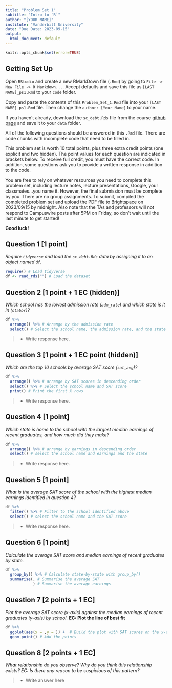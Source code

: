 ```yaml
---
title: "Problem Set 1"
subtitle: "Intro to `R`"
author: "[YOUR NAME]"
institute: "Vanderbilt University"
date: "Due Date: 2023-09-15"
output:
  html_document: default
---
```


```r
knitr::opts_chunk$set(error=TRUE)
```


## Getting Set Up

Open `RStudio` and create a new RMarkDown file (`.Rmd`) by going to `File -> New File -> R Markdown...`.
Accept defaults and save this file as `[LAST NAME]_ps1.Rmd` to your `code` folder.

Copy and paste the contents of this `Problem_Set_1.Rmd` file into your `[LAST NAME]_ps1.Rmd` file. Then change the `author: [Your Name]` to your name.

If you haven't already, download the `sc_debt.Rds` file from the course [github page](https://github.com/jbisbee1/DS1000_S2023/blob/main/Lectures/2_Intro_to_R/data/sc_debt.Rds) and save it to your `data` folder.

All of the following questions should be answered in this `.Rmd` file. There are code chunks with incomplete code that need to be filled in. 

This problem set is worth 10 total points, plus three extra credit points (one explicit and two hidden). The point values for each question are indicated in brackets below. To receive full credit, you must have the correct code. In addition, some questions ask you to provide a written response in addition to the code.

You are free to rely on whatever resources you need to complete this problem set, including lecture notes, lecture presentations, Google, your classmates...you name it. However, the final submission must be complete by you. There are no group assignments. To submit, compiled the completed problem set and upload the PDF file to Brightspace on 2023/09/15 by midnight. Also note that the TAs and professors will not respond to Campuswire posts after 5PM on Friday, so don't wait until the last minute to get started!

**Good luck!**


## Question 1 [1 point]
*Require `tidyverse` and load the `sc_debt.Rds` data by assigning it to an object named `df`.*
```r
require() # Load tidyverse
df <- read_rds("") # Load the dataset
```


## Question 2 [1 point + 1 EC (hidden)]
*Which school has the lowest admission rate (`adm_rate`) and which state is it in (`stabbr`)?*
```r
df %>% 
  arrange() %>% # Arrange by the admission rate
  select() # Select the school name, the admission rate, and the state
```

> - Write response here.

## Question 3 [1 point + 1 EC point (hidden)]
*Which are the top 10 schools by average SAT score (`sat_avg`)?*
```r
df %>%
  arrange() %>% # arrange by SAT scores in descending order
  select() %>% # Select the school name and SAT score
  print() # Print the first X rows
```

> - Write response here.


## Question 4 [1 point]
*Which state is home to the school with the largest median earnings of recent graduates, and how much did they make?*
```r
df %>%
  arrange() %>% # arrange by earnings in descending order
  select() # select the school name and earnings and the state
```

> - Write response here.

## Question 5 [1 point]
*What is the average SAT score of the school with the highest median earnings identified in question 4?*
```r
df %>%
  filter() %>% # Filter to the school identified above
  select() # select the school name and the SAT score
```

> - Write response here.

## Question 6 [1 point]
*Calculate the average SAT score and median earnings of recent graduates by state.*
```r
df %>%
  group_by() %>% # Calculate state-by-state with group_by()
  summarise(, # Summarise the average SAT
            ) # Summarise the average earnings
```

## Question 7 [2 points + 1 EC]
*Plot the average SAT score (x-axis) against the median earnings of recent graduates (y-axis) by school.* **EC: Plot the line of best fit**
```r
df %>%
  ggplot(aes(x = ,y = )) +  # Build the plot with SAT scores on the x-axis and earnings on the y-axis
  geom_point() # Add the points
```

## Question 8 [2 points + 1 EC]
*What relationship do you observe? Why do you think this relationship exists? EC: Is there any reason to be suspicious of this pattern?*

> - Write answer here

